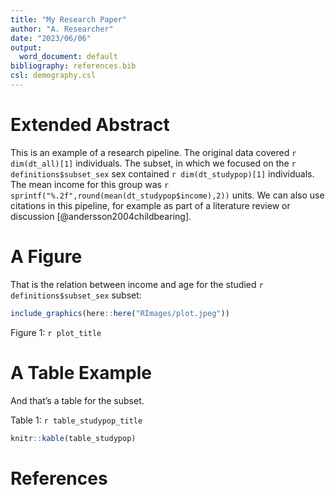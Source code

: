 ---
title: "My Research Paper"
author: "A. Researcher"
date: "2023/06/06"
output:
  word_document: default
bibliography: references.bib
csl: demography.csl
---

# Extended Abstract
This is an example of a research pipeline. The original data covered 
`r dim(dt_all)[1]` individuals. The subset, in which we focused on the 
`r definitions$subset_sex` sex contained `r dim(dt_studypop)[1]` individuals. 
The mean income for this group was `r sprintf("%.2f",round(mean(dt_studypop$income),2))` 
units. We can also use citations in this pipeline, for example as part 
of a literature review or discussion [@andersson2004childbearing]. 

# A Figure 
That is the relation between income and age for the studied `r definitions$subset_sex` 
subset:

```{r fig.pos = 'H', echo = FALSE, out.width="80%"} 
include_graphics(here::here("RImages/plot.jpeg"))
```

Figure 1: `r plot_title `

# A Table Example 
And that's a table for the subset.

Table 1: `r table_studypop_title`

```{r allsev, echo = FALSE, results= 'asis'} 
knitr::kable(table_studypop)
```


# References 

